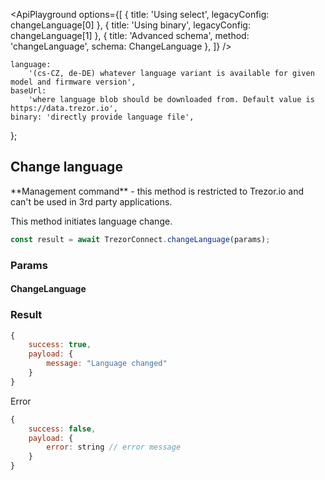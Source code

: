 


<ApiPlayground
    options={[
        { title: 'Using select', legacyConfig: changeLanguage[0] },
        { title: 'Using binary', legacyConfig: changeLanguage[1] },
        { title: 'Advanced schema', method: 'changeLanguage', schema: ChangeLanguage },
    ]}
/>

    language:
        '(cs-CZ, de-DE) whatever language variant is available for given model and firmware version',
    baseUrl:
        'where language blob should be downloaded from. Default value is https://data.trezor.io',
    binary: 'directly provide language file',
};

## Change language

<Callout type="error">
    **Management command** - this method is restricted to Trezor.io and can't be used in 3rd party
    applications.
</Callout>

This method initiates language change.

```javascript
const result = await TrezorConnect.changeLanguage(params);
```

### Params

<CommonParamsLink />

#### ChangeLanguage

<ParamsTable schema={ChangeLanguage} descriptions={paramDescriptions} />

### Result

```javascript
{
    success: true,
    payload: {
        message: "Language changed"
    }
}

```

Error

```javascript
{
    success: false,
    payload: {
        error: string // error message
    }
}
```
